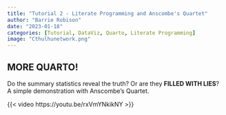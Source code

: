 ```yaml
---
title: "Tutorial 2 - Literate Programming and Anscombe's Quartet"
author: "Barrie Robison"
date: "2023-01-18"
categories: [Tutorial, DataViz, Quarto, Literate Programming]
image: "Cthulhunetwork.png"
---
```


## MORE QUARTO!

Do the summary statistics reveal the truth?  Or are they **FILLED WITH LIES**?  A simple demonstration with Anscombe's Quartet.

{{< video https://youtu.be/rxVmYNkikNY >}}